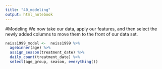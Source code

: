 ```yaml
---
title: "40_modeling"
output: html_notebook
---
```


#Modeling
We now take our data, apply our features, and then select the newly added columns to move them to the front of our data set.
```r
neiss1999_model <-  neiss1999 %>% 
  agebinner(age) %>% 
  assign_season(treatment_date) %>% 
  daily_count(treatment_date) %>%
  select(age_group, season, everything())
```



